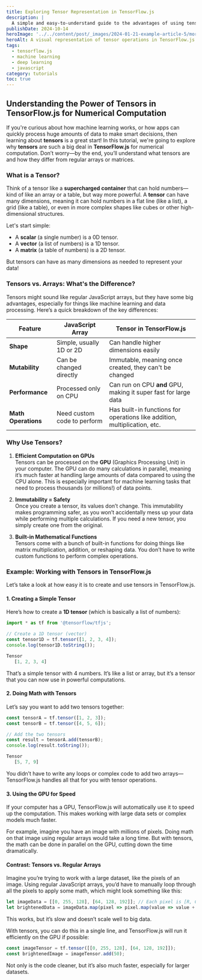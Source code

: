 ```yaml
---
title: Exploring Tensor Representation in TensorFlow.js
description: |
  A simple and easy-to-understand guide to the advantages of using tensors in TensorFlow.js for numerical computations, perfect for teenagers exploring machine learning.
publishDate: 2024-10-14
heroImage: '../../content/post/_images/2024-01-21-example-article-5/morning1.jpg'
heroAlt: A visual representation of tensor operations in TensorFlow.js.
tags:
  - tensorflow.js
  - machine learning
  - deep learning
  - javascript
category: tutorials
toc: true
---
```




## Understanding the Power of Tensors in TensorFlow.js for Numerical Computation

If you're curious about how machine learning works, or how apps can quickly process huge amounts of data to make smart decisions, then learning about **tensors** is a great start! In this tutorial, we're going to explore why **tensors** are such a big deal in **TensorFlow.js** for numerical computation. Don’t worry—by the end, you’ll understand what tensors are and how they differ from regular arrays or matrices.

### What is a Tensor?

Think of a tensor like a **supercharged container** that can hold numbers—kind of like an array or a table, but way more powerful. A **tensor** can have many dimensions, meaning it can hold numbers in a flat line (like a list), a grid (like a table), or even in more complex shapes like cubes or other high-dimensional structures.

Let's start simple:
- A **scalar** (a single number) is a 0D tensor.
- A **vector** (a list of numbers) is a 1D tensor.
- A **matrix** (a table of numbers) is a 2D tensor.

But tensors can have as many dimensions as needed to represent your data!

### Tensors vs. Arrays: What's the Difference?

Tensors might sound like regular JavaScript arrays, but they have some big advantages, especially for things like machine learning and data processing. Here’s a quick breakdown of the key differences:

| Feature             | JavaScript Array          | Tensor in TensorFlow.js            |
|---------------------|---------------------------|------------------------------------|
| **Shape**           | Simple, usually 1D or 2D  | Can handle higher dimensions easily|
| **Mutability**      | Can be changed directly   | Immutable, meaning once created, they can't be changed |
| **Performance**     | Processed only on CPU     | Can run on CPU **and** GPU, making it super fast for large data |
| **Math Operations** | Need custom code to perform | Has built-in functions for operations like addition, multiplication, etc. |

### Why Use Tensors?

1. **Efficient Computation on GPUs**  
   Tensors can be processed on the **GPU** (Graphics Processing Unit) in your computer. The GPU can do many calculations in parallel, meaning it’s much faster at handling large amounts of data compared to using the CPU alone. This is especially important for machine learning tasks that need to process thousands (or millions!) of data points.

2. **Immutability = Safety**  
   Once you create a tensor, its values don’t change. This immutability makes programming safer, as you won’t accidentally mess up your data while performing multiple calculations. If you need a new tensor, you simply create one from the original.

3. **Built-in Mathematical Functions**  
   Tensors come with a bunch of built-in functions for doing things like matrix multiplication, addition, or reshaping data. You don’t have to write custom functions to perform complex operations.

### Example: Working with Tensors in TensorFlow.js

Let’s take a look at how easy it is to create and use tensors in TensorFlow.js.

#### 1. Creating a Simple Tensor
Here’s how to create a **1D tensor** (which is basically a list of numbers):

```js title="Creating a 1D Tensor in TensorFlow.js"
import * as tf from '@tensorflow/tfjs';

// Create a 1D tensor (vector)
const tensor1D = tf.tensor([1, 2, 3, 4]);
console.log(tensor1D.toString());
```

```js
Tensor
   [1, 2, 3, 4]

```

That’s a simple tensor with 4 numbers. It’s like a list or array, but it’s a tensor that you can now use in powerful computations.

#### 2. Doing Math with Tensors
Let’s say you want to add two tensors together:

```ts caption="Adding tensors"
const tensorA = tf.tensor([1, 2, 3]);
const tensorB = tf.tensor([4, 5, 6]);

// Add the two tensors
const result = tensorA.add(tensorB);
console.log(result.toString());

```

```js caption="output"
Tensor
   [5, 7, 9]

```
You didn’t have to write any loops or complex code to add two arrays—TensorFlow.js handles all that for you with tensor operations.

#### 3. Using the GPU for Speed

If your computer has a GPU, TensorFlow.js will automatically use it to speed up the computation. This makes working with large data sets or complex models much faster.

For example, imagine you have an image with millions of pixels. Doing math on that image using regular arrays would take a long time. But with tensors, the math can be done in parallel on the GPU, cutting down the time dramatically.

#### Contrast: Tensors vs. Regular Arrays
Imagine you’re trying to work with a large dataset, like the pixels of an image. Using regular JavaScript arrays, you’d have to manually loop through all the pixels to apply some math, which might look something like this:

```ts caption="Contrast"
let imageData = [[0, 255, 128], [64, 128, 192]]; // Each pixel is [R, G, B]
let brightenedData = imageData.map(pixel => pixel.map(value => value + 50));

```

This works, but it’s slow and doesn’t scale well to big data.

With tensors, you can do this in a single line, and TensorFlow.js will run it efficiently on the GPU if possible:

```js
const imageTensor = tf.tensor([[0, 255, 128], [64, 128, 192]]);
const brightenedImage = imageTensor.add(50);

```
Not only is the code cleaner, but it’s also much faster, especially for larger datasets.